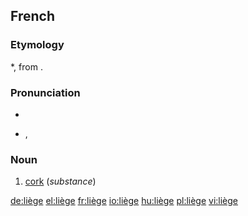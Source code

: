 {{also|Liège|liege}}
==French==

===Etymology===
{{etyl|VL.|fr}} *{{term||levius}}, from {{etyl|la|fr}} {{term|levis||light, unimportant}}.

===Pronunciation===
* {{audio|Fr-liège.ogg|audio}}
* {{IPA|/ljɛʒ/|lang=fr}}, {{SAMPA|/ljEZ/}}

===Noun===
{{fr-noun|m}}

# [[cork]] (''substance'')

[[de:liège]]
[[el:liège]]
[[fr:liège]]
[[io:liège]]
[[hu:liège]]
[[pl:liège]]
[[vi:liège]]